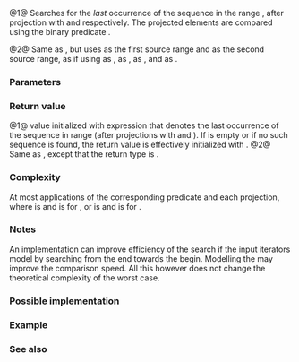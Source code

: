 {{cpp/ranges/title|find_end}}
{{cpp/algorithm/ranges/navbar}}
{{dcl begin}}
{{dcl header|algorithm}}
{{dcl h|Call signature}}
{{dcl|num=1|since=c++20|1=
template&lt; std::forward_iterator I1, std::sentinel_for&lt;I1&gt; S1,
          std::forward_iterator I2, std::sentinel_for&lt;I2&gt; S2,
          class Pred = ranges::equal_to,
          class Proj1 = std::identity,
          class Proj2 = std::identity &gt;
requires std::indirectly_comparable&lt;I1, I2, Pred, Proj1, Proj2&gt;
constexpr ranges::subrange&lt;I1&gt;
    find_end( I1 first1, S1 last1, I2 first2, S2 last2,
              Pred pred = {}, Proj1 proj1 = {}, Proj2 proj2 = {} );
}}
{{dcl|num=2|since=c++20|1=
template&lt; ranges::forward_range R1, ranges::forward_range R2,
          class Pred = ranges::equal_to,
          class Proj1 = std::identity,
          class Proj2 = std::identity &gt;
requires std::indirectly_comparable&lt;ranges::iterator_t&lt;R1&gt;,
                                    ranges::iterator_t&lt;R2&gt;,
                                    Pred, Proj1, Proj2&gt;
constexpr ranges::borrowed_subrange_t&lt;R1&gt;
    find_end( R1&amp;&amp; r1, R2&amp;&amp; r2, Pred pred = {},
              Proj1 proj1 = {}, Proj2 proj2 = {} );
}}
{{dcl end}}

@1@ Searches for the ''last'' occurrence of the sequence {{range|first2|last2}} in the range {{range|first1|last1}}, after projection with {{c|proj1}} and {{c|proj2}} respectively. The projected elements are compared using the binary predicate {{c|pred}}.

@2@ Same as {{v|1}}, but uses {{c|r1}} as the first source range and {{c|r2}} as the second source range, as if using {{c|ranges::begin(r1)}} as {{c|first1}}, {{c|ranges::end(r1)}} as {{c|last1}}, {{c|ranges::begin(r2)}} as {{c|first2}}, and {{c|ranges::end(r2)}} as {{c|last2}}.

{{cpp/ranges/niebloid}}

===Parameters===
{{par begin}}
{{par|first1, last1|the range of elements to examine (aka ''haystack'')}}
{{par|first2, last2|the range of elements to search for (aka ''needle'')}}
{{par|r1|the range of elements to examine (aka ''haystack'')}}
{{par|r2|the range of elements to search for (aka ''needle'')}}
{{par|pred|binary predicate to compare the elements}}
{{par|proj1|projection to apply to the elements in the first range}}
{{par|proj2|projection to apply to the elements in the second range}}
{{par end}}

===Return value===
@1@ {{c|ranges::subrange&lt;I1&gt;{} }} value initialized with expression {{c|1={i, i + (i == last1 ? 0 : ranges::distance(first2, last2))} }} that denotes the last occurrence of the sequence {{range|first2|last2}} in range {{range|first1|last1}} (after projections with {{c|proj1}} and {{c|proj2}}). If {{range|first2|last2}} is empty or if no such sequence is found, the return value is effectively initialized with {{c|{last1, last1}&lt;!----&gt;}}.
@2@ Same as {{v|1}}, except that the return type is {{c|ranges::borrowed_subrange_t&lt;R1&gt;}}.

===Complexity===
At most {{mathjax-or|\(\scriptsize S\cdot(N-S+1)\)|S&amp;middot;(N-S+1)}} applications of the corresponding predicate and each projection, where {{mathjax-or|\(\scriptsize S\)|S}} is {{c|ranges::distance(first2, last2)}} and {{mathjax-or|\(\scriptsize N\)|N}} is {{c|ranges::distance(first1, last1)}} for {{v|1}}, or {{mathjax-or|\(\scriptsize S\)|S}} is {{c|ranges::distance(r2)}} and {{mathjax-or|\(\scriptsize N\)|N}} is {{c|ranges::distance(r1)}} for {{v|2}}.

===Notes===
An implementation can improve efficiency of the search if the input iterators model {{c|std::bidirectional_iterator}} by searching from the end towards the begin. Modelling the {{c|std::random_access_iterator}} may improve the comparison speed. All this however does not change the theoretical complexity of the worst case.

===Possible implementation===
{{eq fun|1=
struct find_end_fn
{
    template&lt;std::forward_iterator I1, std::sentinel_for&lt;I1&gt; S1,
             std::forward_iterator I2, std::sentinel_for&lt;I2&gt; S2,
             class Pred = ranges::equal_to,
             class Proj1 = std::identity, class Proj2 = std::identity&gt;
    requires std::indirectly_comparable&lt;I1, I2, Pred, Proj1, Proj2&gt;
    constexpr ranges::subrange&lt;I1&gt;
        operator()(I1 first1, S1 last1,
                   I2 first2, S2 last2, Pred pred = {},
                   Proj1 proj1 = {}, Proj2 proj2 = {}) const
    {
        if (first2 == last2)
        {
            auto last_it = ranges::next(first1, last1);
            return {last_it, last_it};
        }
        auto result = ranges::search(
            std::move(first1), last1, first2, last2, pred, proj1, proj2);

        if (result.empty())
            return result;

        for (;;)
        {
            auto new_result = ranges::search(
                std::next(result.begin()), last1, first2, last2, pred, proj1, proj2);
            if (new_result.empty())
                return result;
            else
                result = std::move(new_result);
        }
    }

    template&lt;ranges::forward_range R1, ranges::forward_range R2,
             class Pred = ranges::equal_to,
             class Proj1 = std::identity,
             class Proj2 = std::identity&gt;
    requires std::indirectly_comparable&lt;ranges::iterator_t&lt;R1&gt;,
                                        ranges::iterator_t&lt;R2&gt;,
                                        Pred, Proj1, Proj2&gt;
    constexpr ranges::borrowed_subrange_t&lt;R1&gt;
        operator()(R1&amp;&amp; r1, R2&amp;&amp; r2, Pred pred = {},
                   Proj1 proj1 = {}, Proj2 proj2 = {}) const
    {
        return (*this)(ranges::begin(r1), ranges::end(r1),
                       ranges::begin(r2), ranges::end(r2),
                       std::move(pred),
                       std::move(proj1), std::move(proj2));
    }
};

inline constexpr find_end_fn find_end {};
}}

===Example===
{{example
|code=
#include &lt;algorithm&gt;
#include &lt;array&gt;
#include &lt;cctype&gt;
#include &lt;iostream&gt;
#include &lt;ranges&gt;
#include &lt;string_view&gt;

void print(const auto haystack, const auto needle)
{
    const auto pos = std::distance(haystack.begin(), needle.begin());
    std::cout &lt;&lt; "In \"";
    for (const auto c : haystack)
        std::cout &lt;&lt; c;
    std::cout &lt;&lt; "\" found \"";
    for (const auto c : needle)
        std::cout &lt;&lt; c;
    std::cout &lt;&lt; "\" at position [" &lt;&lt; pos &lt;&lt; ".." &lt;&lt; pos + needle.size() &lt;&lt; ")\n"
        &lt;&lt; std::string(4 + pos, ' ') &lt;&lt; std::string(needle.size(), '^') &lt;&lt; '\n';
}

int main()
{
    using namespace std::literals;
    constexpr auto secret{"password password word..."sv};
    constexpr auto wanted{"password"sv};

    constexpr auto found1 = std::ranges::find_end(
        secret.cbegin(), secret.cend(), wanted.cbegin(), wanted.cend());
    print(secret, found1);

    constexpr auto found2 = std::ranges::find_end(secret, "word"sv);
    print(secret, found2);

    const auto found3 = std::ranges::find_end(secret, "ORD"sv,
        [](const char x, const char y) { // uses a binary predicate
            return std::tolower(x) == std::tolower(y);
        });
    print(secret, found3);

    const auto found4 = std::ranges::find_end(secret, "SWORD"sv, {}, {},
        [](char c) { return std::tolower(c); }); // projects the 2nd range
    print(secret, found4);

    static_assert(std::ranges::find_end(secret, "PASS"sv).empty()); // =&gt; not found
}
|output=
In "password password word..." found "password" at position [9..17)
             ^^^^^^^^
In "password password word..." found "word" at position [18..22)
                      ^^^^
In "password password word..." found "ord" at position [19..22)
                       ^^^
In "password password word..." found "sword" at position [12..17)
                ^^^^^
}}

===See also===
{{dsc begin}}
{{dsc inc|cpp/algorithm/ranges/dsc find_last}}
{{dsc inc|cpp/algorithm/ranges/dsc find}}
{{dsc inc|cpp/algorithm/ranges/dsc find_first_of}}
{{dsc inc|cpp/algorithm/ranges/dsc adjacent_find}}
{{dsc inc|cpp/algorithm/ranges/dsc search}}
{{dsc inc|cpp/algorithm/ranges/dsc search_n}}
{{dsc inc|cpp/algorithm/dsc find_end}}
{{dsc end}}

{{langlinks|de|es|fr|it|ja|pt|ru|zh}}